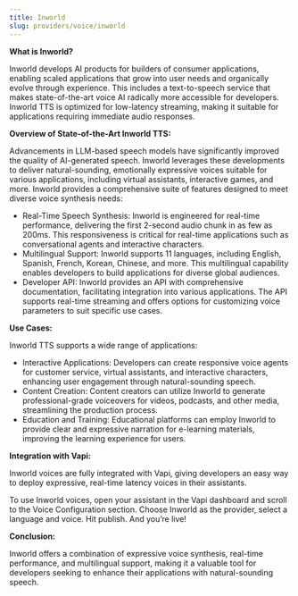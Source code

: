 ```yaml
---
title: Inworld
slug: providers/voice/inworld
---
```


**What is Inworld?**

Inworld develops AI products for builders of consumer applications, enabling scaled applications that grow into user needs and organically evolve through experience. This includes a text-to-speech service that makes state-of-the-art voice AI radically more accessible for developers. Inworld TTS is optimized for low-latency streaming, making it suitable for applications requiring immediate audio responses.

**Overview of State-of-the-Art Inworld TTS:**

Advancements in LLM-based speech models have significantly improved the quality of AI-generated speech. Inworld leverages these developments to deliver natural-sounding, emotionally expressive voices suitable for various applications, including virtual assistants, interactive games, and more. Inworld provides a comprehensive suite of features designed to meet diverse voice synthesis needs:

- Real-Time Speech Synthesis: Inworld is engineered for real-time performance, delivering the first 2-second audio chunk in as few as 200ms. This responsiveness is critical for real-time applications such as conversational agents and interactive characters.
- Multilingual Support: Inworld supports 11 languages, including English, Spanish, French, Korean, Chinese, and more. This multilingual capability enables developers to build applications for diverse global audiences.
- Developer API: Inworld provides an API with comprehensive documentation, facilitating integration into various applications. The API supports real-time streaming and offers options for customizing voice parameters to suit specific use cases.

**Use Cases:**

Inworld TTS supports a wide range of applications:

- Interactive Applications: Developers can create responsive voice agents for customer service, virtual assistants, and interactive characters, enhancing user engagement through natural-sounding speech.
- Content Creation: Content creators can utilize Inworld to generate professional-grade voiceovers for videos, podcasts, and other media, streamlining the production process.
- Education and Training: Educational platforms can employ Inworld to provide clear and expressive narration for e-learning materials, improving the learning experience for users.

**Integration with Vapi:**

Inworld voices are fully integrated with Vapi, giving developers an easy way to deploy expressive, real-time latency voices in their assistants.

To use Inworld voices, open your assistant in the Vapi dashboard and scroll to the Voice Configuration section. Choose Inworld as the provider, select a language and voice. Hit publish. And you’re live!

**Conclusion:**

Inworld offers a combination of expressive voice synthesis, real-time performance, and multilingual support, making it a valuable tool for developers seeking to enhance their applications with natural-sounding speech.